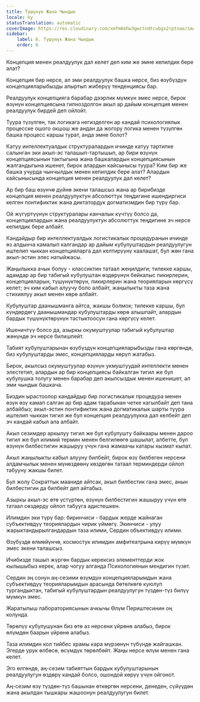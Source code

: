 ```yaml
---
title: Түшүнүк Жана Чындык
locale: ky
statusTranslation: automatic
coverImage: https://res.cloudinary.com/xmfm6mhw3gwctndtcubgx2rptnae/image/upload/v1741354419/small_cover_la_gran_rebelion_28716e29d2.webp
sidebar:
    label: 6. Түшүнүк Жана Чындык
    order: 6
---
```

Концепция менен реалдуулук дал келет деп ким же эмне кепилдик бере алат?

Концепция бир нерсе, ал эми реалдуулук башка нерсе, биз өзүбүздүн концепцияларыбызды апыртып жиберүү тенденциясы бар.

Реалдуулук концепцияга барабар дээрлик мүмкүн эмес нерсе, бирок өзүнүн концепциясына гипноздолгон акыл ар дайым концепция менен реалдуулук бирдей деп ойлойт.

Туура түзүлгөн, так логикага негизделген ар кандай психологиялык процесске ошого окшош же андан да жогору логика менен түзүлгөн башка процесс каршы турат, анда эмне болот?

Катуу интеллектуалдык структуралардын ичинде катуу тартипке салынган эки акыл-эс талашып-тартышып, ар бири өзүнүн концепциясынын тактыгына жана башкалардын концепциясынын жалгандыгына ишенет, бирок алардын кайсынысы туура? Ким бир же башка учурда чынчылдык менен кепилдик бере алат? Алардын кайсынысында концепция менен реалдуулук дал келет?

Ар бир баш өзүнчө дүйнө экени талашсыз жана ар бирибизде концепция менен реалдуулуктун абсолюттук теңдигине ишендиргиси келген понтификтик жана диктатордук догматизмдин бир түрү бар.

Ой жүгүртүүнүн структуралары канчалык күчтүү болсо да, концепциялардын жана реалдуулуктун абсолюттук теңдигине эч нерсе кепилдик бере албайт.

Кандайдыр бир интеллектуалдык логистикалык процедуранын ичинде өз алдынча камалып калгандар ар дайым кубулуштардын реалдуулугун иштелип чыккан концепцияларга дал келтирүүнү каалашат, бул жөн гана акыл-эстин элес натыйжасы.

Жаңылыкка ачык болуу - классиктин татаал жеңилдиги; тилекке каршы, адамдар ар бир табигый кубулуштан өздөрүнүн бейкалыс пикирлерин, концепцияларын, түшүнүктөрүн, пикирлерин жана теорияларын көргүсү келет; эч ким кабыл алуучу боло албайт, жаңылыкты таза жана стихиялуу акыл менен көрө албайт.

Кубулуштар даанышманга айтса, жакшы болмок; тилекке каршы, бул күндөрдөгү даанышмандар кубулуштарды көрө алышпайт, алардын бардык түшүнүктөрүнүн тастыктоосун гана көргүсү келет.

Ишеничтүү болсо да, азыркы окумуштуулар табигый кубулуштар жөнүндө эч нерсе билишпейт.

Табият кубулуштарынан өзүбүздүн концепцияларыбызды гана көргөндө, биз кубулуштарды эмес, концепцияларды көрүп жатабыз.

Бирок, акылсыз окумуштуулар өзүнүн укмуштуудай интеллекти менен элестетип, алардын ар бир концепциясы байкалган тигил же бул кубулушка толугу менен барабар деп акылсыздык менен ишенишет, ал эми чындык башкача.

Биздин ырастоолор кандайдыр бир логистикалык процедура менен өзүн өзү камап салган ар бир адам тарабынан четке кагылбайт деп тана албайбыз; акыл-эстин понтификтик жана догматикалык шарты туура иштелип чыккан тигил же бул концепция реалдуулукка дал келбейт деп эч кандай кабыл ала албайт.

Акыл сезимдер аркылуу тигил же бул кубулушту байкаары менен дароо тигил же бул илимий термин менен белгилөөгө шашылат, албетте, бул өзүнүн билбестигин жашыруу үчүн гана жамаачы катары кызмат кылат.

Акыл жаңылыкты кабыл алууну билбейт, бирок өзү билбеген нерсени алдамчылык менен мүнөздөөнү көздөгөн татаал терминдерди ойлоп табууну жакшы билет.

Бул жолу Сократтык мааниде айтсак, акыл билбестик гана эмес, анын билбестигин да билбейт деп айтабыз.

Азыркы акыл-эс өтө үстүртөн, өзүнүн билбестигин жашыруу үчүн өтө татаал сөздөрдү ойлоп табууга адистешкен.

Илимдин эки түрү бар: биринчиси - бардык жерде жайнаган субъективдүү теориялардын чирик үймөгү. Экинчиси - улуу жарыктандырылгандардын таза илими, Сердин объективдүү илими.

Өзүбүздө өлмөйүнчө, космостук илимдин амфитеатрына кирүү мүмкүн эмес экени талашсыз.

Ичибизде ташып жүргөн бардык керексиз элементтерди жок кылышыбыз керек, алар чогуу алганда Психологиянын мендигин түзөт.

Сердин эң сонун аң-сезими өзүмдүн концепцияларымдын жана субъективдүү теорияларымдын арасында бөтөлкөгө куюлуп тургандыктан, табигый кубулуштардын реалдуулугун түздөн-түз билүү мүмкүн эмес.

Жаратылыш лабораториясынын ачкычы Өлүм Периштесинин оң колунда.

Төрөлүү кубулушунан биз өтө аз нерсени үйрөнө алабыз, бирок өлүмдөн баарын үйрөнө алабыз.

Таза илимдин кол тийбес храмы кара мүрзөнүн түбүндө жайгашкан. Эгерде урук өлбөсө, өсүмдүк төрөлбөйт. Жаңы нерсе өлүм менен гана келет.

Эго өлгөндө, аң-сезим табияттын бардык кубулуштарынын реалдуулугун өздөрү кандай болсо, ошондой көрүү үчүн ойгонот.

Аң-сезим өзү түздөн-түз башынан өткөргөн нерсени, денеден, сүйүүдөн жана акылдан тышкары жашоонун реалдуулугун билет.

